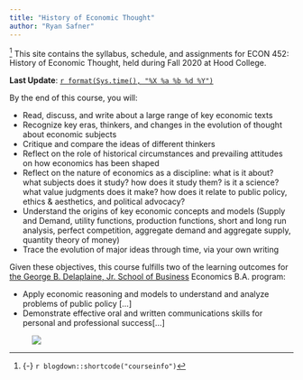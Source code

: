 ```yaml
---
title: "History of Economic Thought"
author: "Ryan Safner"
---
```


^[{-} `r blogdown::shortcode("courseinfo")`] <span class="newthought">This site contains</span> the syllabus, schedule, and assignments for ECON 452: History of Economic Thought, held during Fall 2020 at Hood College.

**Last Update**: [`r format(Sys.time(), "%X %a %b %d %Y")`](https://github.com/ryansafner/thoughtF20/commits/master)

By the end of this course, you will:

- Read, discuss, and write about a large range of key economic texts
- Recognize key eras, thinkers, and changes in the evolution of thought about economic subjects
- Critique and compare the ideas of different thinkers
- Reflect on the role of historical circumstances and prevailing attitudes on how economics has been shaped
- Reflect on the nature of economics as a discipline: what is it about? what subjects does it study? how does it study them? is it a science? what value judgments does it make? how does it relate to public policy, ethics & aesthetics, and political advocacy?
- Understand the origins of key economic concepts and models (Supply and Demand, utility functions, production functions, short and long run analysis, perfect competition, aggregate demand and aggregate supply, quantity theory of money)
- Trace the evolution of major ideas through time, via your own writing

Given these objectives, this course fulfills two of the learning outcomes for [the George B. Delaplaine, Jr. School of Business](https://www.hood.edu/academics/departments/george-b-delaplaine-jr-school-business/student-learning-outcomes) Economics B.A. program:

- Apply economic reasoning and models to understand and analyze problems of public policy [...]
- Demonstrate effective oral and written communications skills for personal and professional success[...]

<figure>
[![](/images/thought_flowchart.png)](/images/thought_flowchart.png)
</figure>
